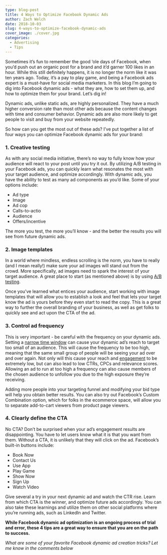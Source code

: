 ```yaml
---
type: blog-post
title: 4 Ways to Optimize Facebook Dynamic Ads
author: Zach Welch
date: 2018-10-03
slug: 4-ways-to-optimize-facebook-dynamic-ads
cover_image: ./cover.jpg
categories:
  - Advertising
  - Tips
---
```


Sometimes it’s fun to remember the good ‘ole days of Facebook, when you’d push out an organic post for a brand and it’d garner 100 likes in an hour. While this still definitely happens, it is no longer the norm like it was ten years ago. Today, it’s a pay to play game, and being a Facebook ads expert is a must-have for social media marketers. In this blog I’m going to dig into
Facebook dynamic ads - what they are, how to set them up, and how to optimize them for your brand. Let’s dig in!

Dynamic ads, unlike static ads, are highly personalized. They have a much higher conversion rate than most other ads because the content changes with time and consumer behavior. Dynamic ads are also more likely to get people to visit and buy from your website repeatedly.

So how can you get the most out of these ads? I’ve put together a list of four ways you can optimize Facebook dynamic ads for your brand:

### 1. Creative testing

As with any social media initiative, there’s no way to fully know how your
audience will react to your post until you try it out. By utilizing A/B
testing in your Facebook ads, you can quickly learn what resonates the most
with your target audience, and optimize accordingly. With dynamic ads, you
have the ability to test as many ad components as you’d like. Some of your
options include:

- Ad type
- Image
- Ad cop
- Calls-to-actio
- Audience
- Offers/incentive

The more you test, the more you’ll know - and the better the results you
will see from future dynamic ads.

### 2. Image templates

In a world where mindless, endless scrolling is the norm, you have to really
(and I mean really!) make sure your ad images will stand out from the crowd.
More specifically, ad images need to spark the interest of your target
audience. A great place to start (as mentioned above) is by using [A/B testing][1].

Once you’ve learned what entices your audience, start working with image
templates that will allow you to establish a look and feel that lets your
target know the ad is yours before they even start to read the copy. This is a
great way to further the overall branding of your business, as well as get
folks to quickly see and act upon the CTA of the ad.

### 3. Control ad frequency

This is very important - be careful with the frequency on your dynamic
ads. Setting a [narrow time window][2] can cause your dynamic ad’s reach to target too small of an audience. This will cause the frequency to be too high, meaning that the same small group of people will be seeing your ad over and over again. Not only will this cause your reach and [engagement][3] to be extremely low, but can also lead to low CTRs, CPCs and relevance scores. Allowing an ad to run at too high a frequency can also cause members of the chosen audience to unfollow you due to the high exposure they’re receiving.

Adding more people into your targeting funnel and modifying your bid type will
help you obtain better results. You can also try out Facebook’s Custom
Combination option, which for folks in the ecommerce space, will allow you to
separate add-to-cart viewers from product page viewers.

### 4. Clearly define the CTA

No CTA? Don’t be surprised when your ad’s engagement results are
disappointing. You have to let users know what it is that you want from them.
Without a CTA, it is unlikely that they will click on the ad. Facebook’s
built-in buttons include:

- Book Now
- Contact Us
- Use App
- Play Game
- Show Now
- Sign Up
- Watch Video

Give several a try in your next dynamic ad and watch the CTR rise. Learn from
which CTA is the winner, and optimize future ads accordingly. You can also
take these learnings and utilize them on other social platforms where you’re
running ads, such as LinkedIn and Twitter.

**While Facebook dynamic ad optimization is an ongoing process of trial and error, these 4 tips are a great way to ensure that you are on the path to success.**

_What are some of your favorite Facebook dynamic ad creation tricks? Let me know in the comments below_

[1]: /blog/social-media-tips/5-design-must-haves-before-creating-your-social-ad
[2]: https://www.jonloomer.com/2018/05/17/optimize-facebook-dynamic-product-ads/
[3]: /blog/social-media-tips/5-content-strategies-from-big-brands-to-increase-engagement-on-social-media
